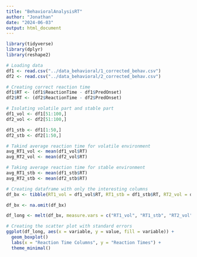 ```yaml
---
title: "BehavioralAnalysisRT"
author: "Jonathan"
date: "2024-06-03"
output: html_document
---
```

```r

library(tidyverse)
library(dplyr)
library(reshape2)


```

```r
# Loading data
df1 <- read.csv("../data_behavioral/1_corrected_behav.csv")
df2 <- read.csv("../data_behavioral/2_corrected_behav.csv")

```

```r
# Creating correct reaction time
df1$RT <- (df1$ReactionTime - df1$PredOnset)
df2$RT <- (df2$ReactionTime - df2$PredOnset)

```



```r
# Isolating volatile part and stable part
df1_vol <- df1[51:100,]
df2_vol <- df2[51:100,]

df1_stb <- df1[1:50,]
df2_stb <- df2[1:50,]

```

```r
# Takind average reaction time for volatile environment
avg_RT1_vol <- mean(df1_vol$RT)
avg_RT2_vol <- mean(df2_vol$RT)

# Taking average reaction time for stable environment
avg_RT1_stb <- mean(df1_stb$RT)
avg_RT2_stb <- mean(df2_stb$RT)

```


```r
# Creating dataframe with only the interesting columns
df_bx <- tibble(RT1_vol = df1_vol$RT, RT1_stb = df1_stb$RT, RT2_vol = df2_vol$RT, RT2_stb = df2_stb$RT)

df_bx <- na.omit(df_bx)
```

```r

df_long <- melt(df_bx, measure.vars = c("RT1_vol", "RT1_stb", "RT2_vol", "RT2_stb"))

```



```r

# Creating the scatter plot with standard errors
ggplot(df_long, aes(x = variable, y = value, fill = variable)) +
  geom_boxplot()
  labs(x = "Reaction Time Columns", y = "Reaction Times") +
  theme_minimal()
```










